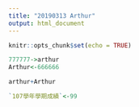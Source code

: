 ```yaml
---
title: "20190313 Arthur"
output: html_document
---
```


```r
knitr::opts_chunk$set(echo = TRUE)
```


```r
777777->arthur
Arthur<-666666

```

```r
arthur+Arthur
```

```r
`107學年學期成績`<-99
```

